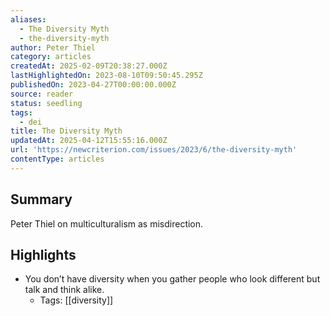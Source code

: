 ```yaml
---
aliases:
  - The Diversity Myth
  - the-diversity-myth
author: Peter Thiel
category: articles
createdAt: 2025-02-09T20:38:27.000Z
lastHighlightedOn: 2023-08-10T09:50:45.295Z
publishedOn: 2023-04-27T00:00:00.000Z
source: reader
status: seedling
tags:
  - dei
title: The Diversity Myth
updatedAt: 2025-04-12T15:55:16.000Z
url: 'https://newcriterion.com/issues/2023/6/the-diversity-myth'
contentType: articles
---
```

## Summary

Peter Thiel on multiculturalism as misdirection.

## Highlights

- You don’t have diversity when you gather people who look different but talk and think alike.
    - Tags: [[diversity]]
